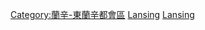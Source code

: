 [[Category:蘭辛-東蘭辛都會區|Category:蘭辛-東蘭辛都會區]]
[[Category:密西根州各聚居地人物|Lansing]]
[[Category:依美國城市群劃分的人物|Lansing]]
